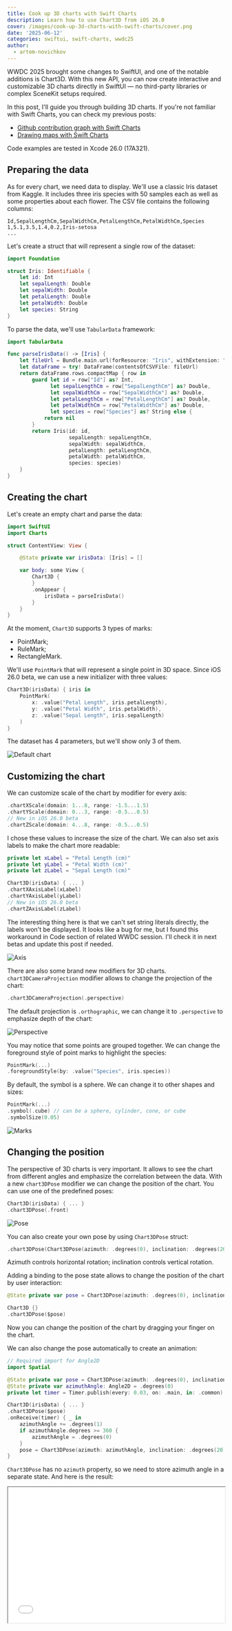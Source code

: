 ```yaml
---
title: Cook up 3D charts with Swift Charts
description: Learn how to use Chart3D from iOS 26.0
cover: /images/cook-up-3d-charts-with-swift-charts/cover.png
date: '2025-06-12'
categories: swiftui, swift-charts, wwdc25
author:
  - artem-novichkov
---
```


WWDC 2025 brought some changes to SwiftUI, and one of the notable additions is Chart3D. With this new API, you can now create interactive and customizable 3D charts directly in SwiftUI — no third-party libraries or complex SceneKit setups required.

In this post, I'll guide you through building 3D charts. If you're not familiar with Swift Charts, you can check my previous posts:

- [Github contribution graph with Swift Charts](https://artemnovichkov.com/blog/github-contribution-graph-swift-charts)
- [Drawing maps with Swift Charts](https://artemnovichkov.com/blog/drawing-maps-with-swift-charts)

<Callout type="info" emoji="️ℹ️">
  Code examples are tested in Xcode 26.0 (17A321).
</Callout>

## Preparing the data

As for every chart, we need data to display. We'll use a classic Iris dataset from Kaggle. It includes three iris species with 50 samples each as well as some properties about each flower.
The CSV file contains the following columns:

```csv
Id,SepalLengthCm,SepalWidthCm,PetalLengthCm,PetalWidthCm,Species
1,5.1,3.5,1.4,0.2,Iris-setosa
...
```

Let's create a struct that will represent a single row of the dataset:

```swift
import Foundation

struct Iris: Identifiable {
    let id: Int
    let sepalLength: Double
    let sepalWidth: Double
    let petalLength: Double
    let petalWidth: Double
    let species: String
}
```

To parse the data, we'll use `TabularData` framework:

```swift
import TabularData

func parseIrisData() -> [Iris] {
    let fileUrl = Bundle.main.url(forResource: "Iris", withExtension: "csv")!
    let dataFrame = try! DataFrame(contentsOfCSVFile: fileUrl)
    return dataFrame.rows.compactMap { row in
        guard let id = row["Id"] as? Int,
              let sepalLengthCm = row["SepalLengthCm"] as? Double,
              let sepalWidthCm = row["SepalWidthCm"] as? Double,
              let petalLengthCm = row["PetalLengthCm"] as? Double,
              let petalWidthCm = row["PetalWidthCm"] as? Double,
              let species = row["Species"] as? String else {
            return nil
        }
        return Iris(id: id,
                    sepalLength: sepalLengthCm,
                    sepalWidth: sepalWidthCm,
                    petalLength: petalLengthCm,
                    petalWidth: petalWidthCm,
                    species: species)
    }
}
```

## Creating the chart

Let's create an empty chart and parse the data:

```swift
import SwiftUI
import Charts

struct ContentView: View {

    @State private var irisData: [Iris] = []

    var body: some View {
        Chart3D {
        }
        .onAppear {
            irisData = parseIrisData()
        }
    }
}
```

At the moment, `Chart3D` supports 3 types of marks:

- PointMark;
- RuleMark;
- RectangleMark.

We'll use `PointMark` that will represent a single point in 3D space. Since iOS 26.0 beta, we can use a new initializer with three values:

```swift
Chart3D(irisData) { iris in
    PointMark(
        x: .value("Petal Length", iris.petalLength),
        y: .value("Petal Width", iris.petalWidth),
        z: .value("Sepal Length", iris.sepalLength)
    )
}
```

The dataset has 4 parameters, but we'll show only 3 of them.

![Default chart](/images/cook-up-3d-charts-with-swift-charts/default.png)

## Customizing the chart

We can customize scale of the chart by modifier for every axis:

```swift
.chartXScale(domain: 1...8, range: -1.5...1.5)
.chartYScale(domain: 0...3, range: -0.5...0.5)
// New in iOS 26.0 beta
.chartZScale(domain: 4...8, range: -0.5...0.5)
```

I chose these values to increase the size of the chart. We can also set axis labels to make the chart more readable:

```swift
private let xLabel = "Petal Length (cm)"
private let yLabel = "Petal Width (cm)"
private let zLabel = "Sepal Length (cm)"

Chart3D(irisData) { ... }
.chartXAxisLabel(xLabel)
.chartYAxisLabel(yLabel)
// New in iOS 26.0 beta
.chartZAxisLabel(zLabel)
```

The interesting thing here is that we can't set string literals directly, the labels won't be displayed. It looks like a bug for me, but I found this workaround in Code section of related WWDC session. I'll check it in next betas and update this post if needed.

![Axis](/images/cook-up-3d-charts-with-swift-charts/axis.png)

There are also some brand new modifiers for 3D charts. `chart3DCameraProjection` modifier allows to change the projection of the chart:

```swift
.chart3DCameraProjection(.perspective)
```
The default projection is `.orthographic`, we can change it to `.perspective` to emphasize depth of the chart:

![Perspective](/images/cook-up-3d-charts-with-swift-charts/perspective.png)

You may notice that some points are grouped together. We can change the foreground style of point marks to highlight the species:

```swift
PointMark(...)
.foregroundStyle(by: .value("Species", iris.species))
```

By default, the symbol is a sphere. We can change it to other shapes and sizes:

```swift
PointMark(...)
.symbol(.cube) // can be a sphere, cylinder, cone, or cube
.symbolSize(0.05)
```

![Marks](/images/cook-up-3d-charts-with-swift-charts/marks.png)

## Changing the position

The perspective of 3D charts is very important. It allows to see the chart from different angles and emphasize the correlation between the data. With a new `chart3DPose` modifier we can change the position of the chart. You can use one of the predefined poses:

```swift
Chart3D(irisData) { ... }
.chart3DPose(.front)
```

![Pose](/images/cook-up-3d-charts-with-swift-charts/pose.png)

You can also create your own pose by using `Chart3DPose` struct:

```swift
.chart3DPose(Chart3DPose(azimuth: .degrees(0), inclination: .degrees(20)))
```

Azimuth controls horizontal rotation; inclination controls vertical rotation.

Adding a binding to the pose state allows to change the position of the chart by user interaction:

```swift
@State private var pose = Chart3DPose(azimuth: .degrees(0), inclination: .degrees(20))

Chart3D {}
.chart3DPose($pose)
```

Now you can change the position of the chart by dragging your finger on the chart.

We can also change the pose automatically to create an animation:

```swift
// Required import for Angle2D
import Spatial

@State private var pose = Chart3DPose(azimuth: .degrees(0), inclination: .degrees(20))
@State private var azimuthAngle: Angle2D = .degrees(0)
private let timer = Timer.publish(every: 0.03, on: .main, in: .common).autoconnect()

Chart3D(irisData) { ... }
.chart3DPose($pose)
.onReceive(timer) { _ in
    azimuthAngle += .degrees(1)
    if azimuthAngle.degrees >= 360 {
        azimuthAngle = .degrees(0)
    }
    pose = Chart3DPose(azimuth: azimuthAngle, inclination: .degrees(20))
}
```

`Chart3DPose` has no `azimuth` property, so we need to store azimuth angle in a separate state. And here is the result:

<iframe
  width="100%"
  height="315"
  src="//www.youtube.com/embed/m_9gFePo4BA"
  allow="accelerometer; autoplay; encrypted-media; gyroscope; picture-in-picture"
  allowFullScreen
/>

## Conclusion

The new Chart3D in SwiftUI opens new possibilities for data visualization. Whether you're plotting scientific data or interactive dashboards, 3D charts add depth — literally and visually — to your app. 

Moreover, if you're developing a visionOS app, you can use Chart3D to visualize the data as well.

![visionOS](/images/cook-up-3d-charts-with-swift-charts/visionos.png)

The full code is available on [GitHub](https://github.com/artemnovichkov/Chart3DExample).

## References

- [Chart3D](https://developer.apple.com/documentation/Charts/Chart3D) documentation
- [Iris dataset](https://www.kaggle.com/datasets/uciml/iris) from Kaggle
- [Bring Swift Charts to the third dimension](https://developer.apple.com/videos/play/wwdc2025/313) from WWDC25